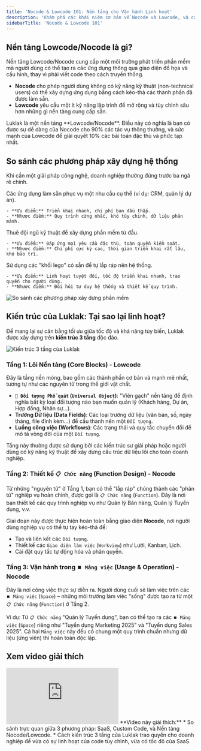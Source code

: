 ```yaml
---
title: 'Nocode & Lowcode 101: Nền tảng cho Vận hành Linh hoạt'
description: 'Khám phá các khái niệm cơ bản về Nocode và Lowcode, và cách Luklak sử dụng kiến trúc độc đáo này để trao quyền cho doanh nghiệp tự kiến tạo hệ thống vận hành.'
sidebarTitle: 'Nocode & Lowcode 101'
---
```



## Nền tảng Lowcode/Nocode là gì?

Nền tảng Lowcode/Nocode cung cấp một môi trường phát triển phần mềm mà người dùng có thể tạo ra các ứng dụng thông qua giao diện đồ họa và cấu hình, thay vì phải viết code theo cách truyền thống.

- **Nocode** cho phép người dùng không có kỹ năng kỹ thuật (non-technical users) có thể xây dựng ứng dụng bằng cách kéo-thả các thành phần đã được làm sẵn.
- **Lowcode** yêu cầu một ít kỹ năng lập trình để mở rộng và tùy chỉnh sâu hơn những gì nền tảng cung cấp sẵn.

<Note>
  Luklak là một nền tảng **Lowcode/Nocode**. Điều này có nghĩa là bạn có được sự dễ dàng của Nocode cho 90% các tác vụ thông thường, và sức mạnh của Lowcode để giải quyết 10% các bài toán đặc thù và phức tạp nhất.
</Note>

## So sánh các phương pháp xây dựng hệ thống

Khi cần một giải pháp công nghệ, doanh nghiệp thường đứng trước ba ngã rẽ chính.

<Columns cols={3}>
  <Card title="Phần mềm Đóng gói (SaaS)" icon="box-archive">
    Các ứng dụng làm sẵn phục vụ một nhu cầu cụ thể (ví dụ: CRM, quản lý dự án).
    
    - **Ưu điểm:** Triển khai nhanh, chi phí ban đầu thấp.
    - **Nhược điểm:** Quy trình cứng nhắc, khó tùy chỉnh, dữ liệu phân mảnh.
  </Card>
  <Card title="Viết Code Tùy chỉnh (Custom Code)" icon="code">
    Thuê đội ngũ kỹ thuật để xây dựng phần mềm từ đầu.
    
    - **Ưu điểm:** Đáp ứng mọi yêu cầu đặc thù, toàn quyền kiểm soát.
    - **Nhược điểm:** Chi phí cực kỳ cao, thời gian triển khai rất lâu, khó bảo trì.
  </Card>
  <Card title="Nền tảng Nocode/Lowcode" icon="puzzle-piece">
    Sử dụng các "khối lego" có sẵn để tự lắp ráp nên hệ thống.
    
    - **Ưu điểm:** Linh hoạt tuyệt đối, tốc độ triển khai nhanh, trao quyền cho người dùng.
    - **Nhược điểm:** Đòi hỏi tư duy hệ thống và thiết kế quy trình.
  </Card>
</Columns>

<Frame>
  <img src="https://3530538507-files.gitbook.io/~/files/v0/b/gitbook-x-prod.appspot.com/o/spaces%2F9KrtNM7ofVLvcrDpn5Ls%2Fuploads%2Fb0gC79y1F1Qc6T8TrzcF%2Fimage.png?alt=media&token=e937d7a5-9df0-4a87-b50a-e37a77e0c7a8" alt="So sánh các phương pháp xây dựng phần mềm"/>
</Frame>

## Kiến trúc của Luklak: Tại sao lại linh hoạt?

Để mang lại sự cân bằng tối ưu giữa tốc độ và khả năng tùy biến, Luklak được xây dựng trên **kiến trúc 3 tầng** độc đáo.

<Frame>
  <img src="https://3530538507-files.gitbook.io/~/files/v0/b/gitbook-x-prod.appspot.com/o/spaces%2F9KrtNM7ofVLvcrDpn5Ls%2Fuploads%2FxN8sFkHj3Kk4CKnSoL5T%2Fimage.png?alt=media&token=40424564-927b-4043-9dd1-e0ac429f5f65" alt="Kiến trúc 3 tầng của Luklak"/>
</Frame>

### Tầng 1: Lõi Nền tảng (Core Blocks) - Lowcode

Đây là tầng nền móng, bao gồm các thành phần cơ bản và mạnh mẽ nhất, tương tự như các nguyên tử trong thế giới vật chất.

* **`🧊 Đối tượng Phổ quát` (`Universal Object`)**: "Viên gạch" nền tảng để định nghĩa bất kỳ loại đối tượng nào bạn muốn quản lý (Khách hàng, Dự án, Hợp đồng, Nhân sự...).
* **Trường Dữ liệu (Data Fields)**: Các loại trường dữ liệu (văn bản, số, ngày tháng, file đính kèm...) để cấu thành nên một `Đối tượng`.
* **Luồng công việc (Workflows)**: Các trạng thái và quy tắc chuyển đổi để mô tả vòng đời của một `Đối tượng`.

<Tip>
Tầng này thường được sử dụng bởi các kiến trúc sư giải pháp hoặc người dùng có kỹ năng kỹ thuật để xây dựng cấu trúc dữ liệu lõi cho toàn doanh nghiệp.
</Tip>

### Tầng 2: Thiết kế `📋 Chức năng` (Function Design) - Nocode

Từ những "nguyên tử" ở Tầng 1, bạn có thể "lắp ráp" chúng thành các "phân tử" nghiệp vụ hoàn chỉnh, được gọi là `📋 Chức năng` (`Function`). Đây là nơi bạn thiết kế các quy trình nghiệp vụ như Quản lý Bán hàng, Quản lý Tuyển dụng, v.v.

Giai đoạn này được thực hiện hoàn toàn bằng giao diện **Nocode**, nơi người dùng nghiệp vụ có thể tự tay kéo-thả để:
* Tạo và liên kết các `Đối tượng`.
* Thiết kế các `Giao diện làm việc` (`Workview`) như Lưới, Kanban, Lịch.
* Cài đặt quy tắc tự động hóa và phân quyền.

### Tầng 3: Vận hành trong `⏹️ Mảng việc` (Usage & Operation) - Nocode

Đây là nơi công việc thực sự diễn ra. Người dùng cuối sẽ làm việc trên các `⏹️ Mảng việc` (`Space`) – những môi trường làm việc "sống" được tạo ra từ một `📋 Chức năng` (`Function`) ở Tầng 2.

Ví dụ: Từ `📋 Chức năng` "Quản lý Tuyển dụng", bạn có thể tạo ra các `⏹️ Mảng việc` (`Space`) riêng như "Tuyển dụng Marketing 2025" và "Tuyển dụng Sales 2025". Cả hai `Mảng việc` này đều có chung một quy trình chuẩn nhưng dữ liệu (ứng viên) thì hoàn toàn độc lập.

## Xem video giải thích

<iframe
  className="w-full aspect-video rounded-xl"
  src="https://www.youtube.com/watch?v=uAX2-n9Z-00"
  title="LUKLAK Lowcode Nocode"
  frameBorder="0"
  allow="accelerometer; autoplay; clipboard-write; encrypted-media; gyroscope; picture-in-picture; web-share"
  allowFullScreen
></iframe>

<Note>
  **Video này giải thích:**
  * So sánh trực quan giữa 3 phương pháp: SaaS, Custom Code, và Nền tảng Nocode/Lowcode.
  * Cách kiến trúc 3 tầng của Luklak trao quyền cho doanh nghiệp để vừa có sự linh hoạt của code tùy chỉnh, vừa có tốc độ của SaaS.
</Note>